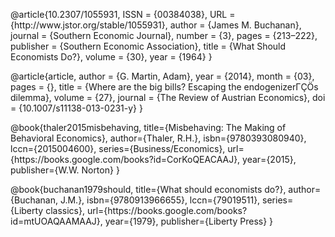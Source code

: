 @article{10.2307/1055931,
  ISSN = {00384038},
  URL = {http://www.jstor.org/stable/1055931},
  author = {James M. Buchanan},
  journal = {Southern Economic Journal},
  number = {3},
  pages = {213--222},
  publisher = {Southern Economic Association},
  title = {What Should Economists Do?},
  volume = {30},
  year = {1964}
}

@article{article,
  author = {G. Martin, Adam},
  year = {2014},
  month = {03},
  pages = {},
  title = {Where are the big bills? Escaping the endogenizerΓÇÖs dilemma},
  volume = {27},
  journal = {The Review of Austrian Economics},
  doi = {10.1007/s11138-013-0231-y}
}

@book{thaler2015misbehaving,
  title={Misbehaving: The Making of Behavioral Economics},
  author={Thaler, R.H.},
  isbn={9780393080940},
  lccn={2015004600},
  series={Business/Economics},
  url={https://books.google.com/books?id=CorKoQEACAAJ},
  year={2015},
  publisher={W.W. Norton}
}

@book{buchanan1979should,
  title={What should economists do?},
  author={Buchanan, J.M.},
  isbn={9780913966655},
  lccn={79019511},
  series={Liberty classics},
  url={https://books.google.com/books?id=mtUOAQAAMAAJ},
  year={1979},
  publisher={Liberty Press}
}
